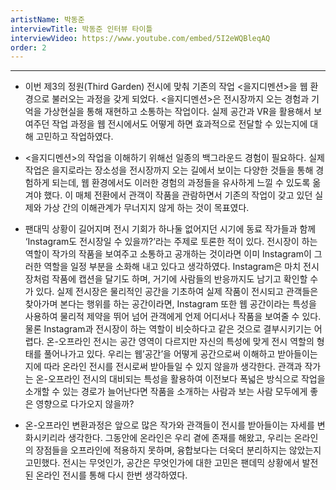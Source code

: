 ```yaml
---
artistName: 박동준
interviewTitle: 박동준 인터뷰 타이틀
interviewVideo: https://www.youtube.com/embed/5I2eWQBleqAQ
order: 2
---
```


<InterviewBody artistName={artistName} interviewTitle={interviewTitle} video={interviewVideo} />

---
- 이번 제3의 정원(Third Garden) 전시에 맞춰 기존의 작업 <을지디멘션>을 웹 환경으로 불러오는 과정을 갖게 되었다. <을지디멘션>은 전시장까지 오는 경험과 기억을 가상현실을 통해 재현하고 소통하는 작업이다. 실제 공간과 VR을 활용해서 보여주던 작업 과정을 웹 전시에서도 어떻게 하면 효과적으로 전달할 수 있는지에 대해 고민하고 작업하였다.

- <을지디멘션>의 작업을 이해하기 위해선 일종의 백그라운드 경험이 필요하다. 실제 작업은 을지로라는 장소성을 전시장까지 오는 길에서 보이는 다양한 것들을 통해 경험하게 되는데, 웹 환경에서도 이러한 경험의 과정들을 유사하게 느낄 수 있도록 옮겨야 했다. 이 매체 전환에서 관객이 작품을 관람하면서 기존의 작업이 갖고 있던 실제와 가상 간의 이해관계가 무너지지 않게 하는 것이 목표였다.

- 팬대믹 상황이 길어지며 전시 기회가 하나둘 없어지던 시기에 동료 작가들과 함께 ‘Instagram도 전시장일 수 있을까?’라는 주제로 토론한 적이 있다. 전시장이 하는 역할이 작가의 작품을 보여주고 소통하고 공개하는 것이라면 이미 Instagram이 그러한 역할을 일정 부분을 소화해 내고 있다고 생각하였다. Instagram은 마치 전시장처럼 작품에 캡션을 달기도 하며, 거기에 사람들의 반응까지도 남기고 확인할 수가 있다. 실제 전시장은 물리적인 공간을 기초하여 실제 작품이 전시되고 관객들은 찾아가며 본다는 행위를 하는 공간이라면, Instagram 또한 웹 공간이라는 특성을 사용하여 물리적 제약을 뛰어 넘어 관객에게 언제 어디서나 작품을 보여줄 수 있다. 물론 Instagram과 전시장이 하는 역할이 비슷하다고 같은 것으로 결부시키기는 어렵다. 온-오프라인 전시는 공간 영역이 다르지만 자신의 특성에 맞게 전시 역할의 형태를 풀어나가고 있다. 우리는 웹’공간’을 어떻게 공간으로써 이해하고 받아들이는지에 따라 온라인 전시를 전시로써 받아들일 수 있지 않을까 생각한다. 관객과 작가는 온-오프라인 전시의 대비되는 특성을 활용하여 이전보다 폭넓은 방식으로 작업을 소개할 수 있는 경로가 늘어난다면 작품을 소개하는 사람과 보는 사람 모두에게 좋은 영향으로 다가오지 않을까?

- 온-오프라인 변환과정은 앞으로 많은 작가와 관객들이 전시를 받아들이는 자세를 변화시키리라 생각한다. 그동안에 온라인은 우리 곁에 존재를 해왔고, 우리는 온라인의 장점들을 오프라인에 적용하지 못하며, 융합보다는 더욱더 분리하지는 않았는지 고민했다. 전시는 무엇인가, 공간은 무엇인가에 대한 고민은 팬데믹 상황에서 발전된 온라인 전시를 통해 다시 한번 생각하였다.
